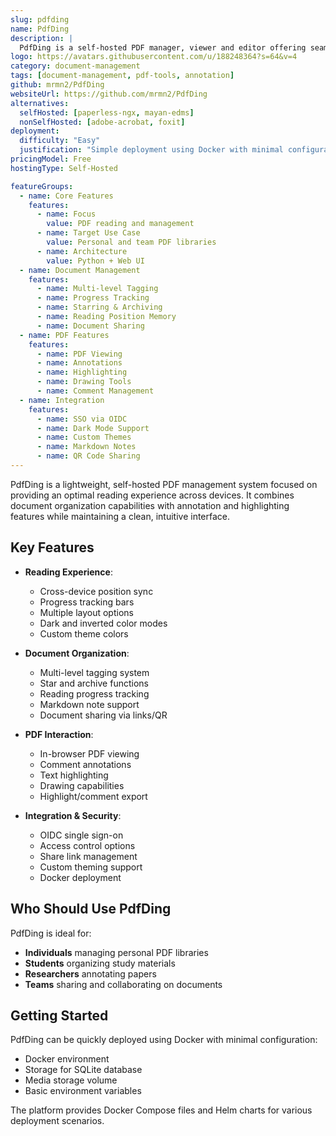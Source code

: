 ```yaml
---
slug: pdfding
name: PdfDing
description: |
  PdfDing is a self-hosted PDF manager, viewer and editor offering seamless reading experience across devices, with features like multi-level tagging, annotations, highlighting, and progress tracking.
logo: https://avatars.githubusercontent.com/u/188248364?s=64&v=4
category: document-management
tags: [document-management, pdf-tools, annotation]
github: mrmn2/PdfDing
websiteUrl: https://github.com/mrmn2/PdfDing
alternatives:
  selfHosted: [paperless-ngx, mayan-edms]
  nonSelfHosted: [adobe-acrobat, foxit]
deployment:
  difficulty: "Easy"
  justification: "Simple deployment using Docker with minimal configuration required"
pricingModel: Free
hostingType: Self-Hosted

featureGroups:
  - name: Core Features
    features:
      - name: Focus
        value: PDF reading and management
      - name: Target Use Case
        value: Personal and team PDF libraries
      - name: Architecture
        value: Python + Web UI
  - name: Document Management
    features:
      - name: Multi-level Tagging
      - name: Progress Tracking
      - name: Starring & Archiving
      - name: Reading Position Memory
      - name: Document Sharing
  - name: PDF Features
    features:
      - name: PDF Viewing
      - name: Annotations
      - name: Highlighting
      - name: Drawing Tools
      - name: Comment Management
  - name: Integration
    features:
      - name: SSO via OIDC
      - name: Dark Mode Support
      - name: Custom Themes
      - name: Markdown Notes
      - name: QR Code Sharing
---
```


PdfDing is a lightweight, self-hosted PDF management system focused on providing
an optimal reading experience across devices. It combines document organization
capabilities with annotation and highlighting features while maintaining a
clean, intuitive interface.

## Key Features

- **Reading Experience**:

  - Cross-device position sync
  - Progress tracking bars
  - Multiple layout options
  - Dark and inverted color modes
  - Custom theme colors

- **Document Organization**:

  - Multi-level tagging system
  - Star and archive functions
  - Reading progress tracking
  - Markdown note support
  - Document sharing via links/QR

- **PDF Interaction**:

  - In-browser PDF viewing
  - Comment annotations
  - Text highlighting
  - Drawing capabilities
  - Highlight/comment export

- **Integration & Security**:
  - OIDC single sign-on
  - Access control options
  - Share link management
  - Custom theming support
  - Docker deployment

## Who Should Use PdfDing

PdfDing is ideal for:

- **Individuals** managing personal PDF libraries
- **Students** organizing study materials
- **Researchers** annotating papers
- **Teams** sharing and collaborating on documents

## Getting Started

PdfDing can be quickly deployed using Docker with minimal configuration:

- Docker environment
- Storage for SQLite database
- Media storage volume
- Basic environment variables

The platform provides Docker Compose files and Helm charts for various
deployment scenarios.
